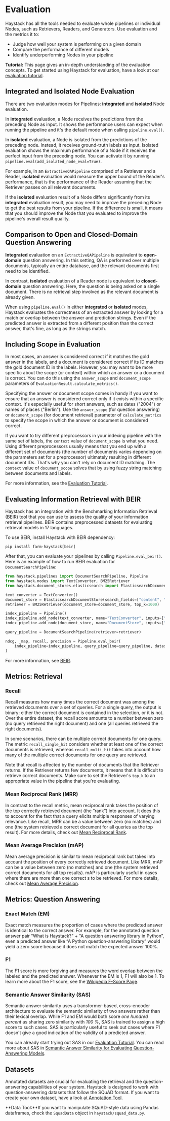 # Evaluation

Haystack has all the tools needed to evaluate whole pipelines or individual Nodes, such as Retrievers, Readers, and Generators. 
Use evaluation and the metrics it to:
- Judge how well your system is performing on a given domain
- Compare the performance of different models
- Identify underperforming Nodes in your pipeline

<div className="max-w-xl bg-yellow-light-theme border-l-8 border-yellow-dark-theme px-6 pt-6 pb-4 my-4 rounded-md dark:bg-yellow-900">

**Tutorial:** This page gives an in-depth understanding of the evaluation concepts.
To get started using Haystack for evaluation, have a look at our [evaluation tutorial](/tutorials/v1.8.0/evaluation).

</div>

## Integrated and Isolated Node Evaluation

There are two evaluation modes for Pipelines: **integrated** and **isolated** Node evaluation.

In **integrated** evaluation, a Node receives the predictions from the preceding Node as input.
It shows the performance users can expect when running the pipeline and it's the default mode when calling `pipeline.eval()`.

In **isolated** evaluation, a Node is isolated from the predictions of the preceding node.
Instead, it receives ground-truth labels as input.
Isolated evaluation shows the maximum performance of a Node if it receives the perfect input from the preceding node.
You can activate it by running `pipeline.eval(add_isolated_node_eval=True)`.

For example, in an `ExtractiveQAPipeline` comprised of a Retriever and a Reader,
**isolated** evaluation would measure the upper bound of the Reader's performance, 
that is the performance of the Reader assuming that the Retriever passes on all relevant documents.

If the **isolated** evaluation result of a Node differs significantly from its **integrated** evaluation result,
you may need to improve the preceding Node to get the best results from your pipeline.
If the difference is small, it means that you should improve the Node that you evaluated to improve the pipeline's overall result quality.

## Comparison to Open and Closed-Domain Question Answering

**Integrated** evaluation on an `ExtractiveQAPipeline` is equivalent to **open-domain** question answering.
In this setting, QA is performed over multiple documents, typically an entire database,
and the relevant documents first need to be identified.

In contrast, **isolated** evaluation of a Reader node is equivalent to **closed-domain** question answering.
Here, the question is being asked on a single document.
There is no retrieval step involved as the relevant document is already given.

When using `pipeline.eval()` in either **integrated** or **isolated** modes,
Haystack evaluates the correctness of an extracted answer by looking for a match or overlap between the answer and prediction strings.
Even if the predicted answer is extracted from a different position than the correct answer, that's fine, as long as the strings match.

## Including Scope in Evaluation

In most cases, an answer is considered correct if it matches the gold answer in the labels, and a document is considered correct if its ID matches the gold document ID in the labels. However, you may want to be more specific about the scope (or context) within which an answer or a document is correct. You can do this using the `answer_scope` and `document_scope` parameters of `EvaluationResult.calculate_metrics()`.

Specifying the answer or document scope comes in handy if you want to ensure that an answer is considered correct only if it exists within a specific context. It's especially useful for short answers, such as dates ("2004") or names of places ("Berlin"). Use the `answer_scope` (for question answering) or `document_scope` (for document retrieval) parameter of `calculate_metrics` to specify the scope in which the answer or document is considered correct. 

If you want to try different preprocessors in your indexing pipeline with the same set of labels, the `context` value of `document_scope` is what you need. Using different preprocessors usually means that you end up with a different set of documents (the number of documents varies depending on the parameters set for a preprocessor) ultimately resulting in different document IDs. That's why you can't rely on document ID matching. The `context` value of `document_scope` solves that by using fuzzy string matching between documents and labels. 

For more information, see the [Evaluation Tutorial](/tutorials/v1.8.0/evaluation).


## Evaluating Information Retrieval with BEIR

Haystack has an integration with the Benchmarking Information Retrieval (BEIR) tool that you can use to assess the quality of your information retrieval pipelines. BEIR contains preprocessed datasets for evaluating retrieval models in 17 languages.

To use BEIR, install Haystack with BEIR dependency:
```
pip install farm-haystack[beir]
```
After that, you can evaluate your pipelines by calling ``Pipeline.eval_beir()``.
Here is an example of how to run BEIR evaluation for `DocumentSearchPipeline`:

```python
from haystack.pipelines import DocumentSearchPipeline, Pipeline
from haystack.nodes import TextConverter, BM25Retriever
from haystack.document_stores.elasticsearch import ElasticsearchDocumentStore

text_converter = TextConverter()
document_store = ElasticsearchDocumentStore(search_fields=["content", "name"], index="scifact_beir")
retriever = BM25Retriever(document_store=document_store, top_k=1000)

index_pipeline = Pipeline()
index_pipeline.add_node(text_converter, name="TextConverter", inputs=["File"])
index_pipeline.add_node(document_store, name="DocumentStore", inputs=["TextConverter"])

query_pipeline = DocumentSearchPipeline(retriever=retriever)

ndcg, _map, recall, precision = Pipeline.eval_beir(
    index_pipeline=index_pipeline, query_pipeline=query_pipeline, dataset="scifact"
)
```

For more information, see [BEIR](https://github.com/beir-cellar/beir).

## Metrics: Retrieval

### Recall

Recall measures how many times the correct document was among the retrieved documents over a set of queries.
For a single query, the output is binary: either the correct document is contained in the selection, or it is not.
Over the entire dataset, the recall score amounts to a number between zero (no query retrieved the right document) and one (all queries retrieved the right documents).

In some scenarios, there can be multiple correct documents for one query. The metric `recall_single_hit` considers whether at least one of the correct documents is retrieved, whereas `recall_multi_hit` takes into account how many of the multiple correct documents for one query are retrieved.

Note that recall is affected by the number of documents that the Retriever returns.
If the Retriever returns few documents, it means that it is difficult to retrieve correct documents.
Make sure to set the Retriever's `top_k` to an appropriate value in the pipeline that you're evaluating.

### Mean Reciprocal Rank (MRR)

In contrast to the recall metric, mean reciprocal rank takes the position of the top correctly retrieved document (the “rank”) into account.
It does this to account for the fact that a query elicits multiple responses of varying relevance.
Like recall, MRR can be a value between zero (no matches) and one (the system retrieved a correct document for all queries as the top result).
For more details, check out [Mean Reciprocal Rank](https://en.wikipedia.org/wiki/Mean_reciprocal_rank).

### Mean Average Precision (mAP)

Mean average precision is similar to mean reciprocal rank but takes into account the position of every correctly retrieved document.
Like MRR, mAP can be a value between zero (no matches) and one (the system retrieved correct documents for all top results).
mAP is particularly useful in cases where there are more than one correct s to be retrieved.
For more details, check out [Mean Average Precision](https://en.wikipedia.org/wiki/Evaluation_measures_(information_retrieval)#Mean_average_precision).


## Metrics: Question Answering

### Exact Match (EM)

Exact match measures the proportion of cases where the predicted answer is identical to the correct answer.
For example, for the annotated question answer pair “What is Haystack?" + "A question answering library in Python”,
even a predicted answer like “A Python question-answering library” would yield a zero score because it does not match the expected answer 100%.

### F1

The F1 score is more forgiving and measures the word overlap between the labeled and the predicted answer.
Whenever the EM is 1, F1 will also be 1.
To learn more about the F1 score, see the [Wikipedia F-Score Page](https://en.wikipedia.org/wiki/F-score).

### Semantic Answer Similarity (SAS)

Semantic answer similarity uses a transformer-based, cross-encoder architecture to evaluate the semantic similarity of two answers rather than their lexical overlap. 
While F1 and EM would both score *one hundred percent* as sharing zero similarity with *100 %*, SAS is trained to assign a high score to such cases.
SAS is particularly useful to seek out cases where F1 doesn't give a good indication of the validity of a predicted answer.

You can already start trying out SAS in our [Evaluation Tutorial](/tutorials/v1.8.0/evaluation). You can read more about SAS in [Semantic Answer Similarity for Evaluating Question-Answering Models](https://arxiv.org/abs/2108.06130).

## Datasets

Annotated datasets are crucial for evaluating the retrieval and the question-answering capabilities of your system.
Haystack is designed to work with question-answering datasets that follow the SQuAD format.
If you want to create your own dataset, have a look at [Annotation Tool](/components/v1.8.0/annotation). 

<div className="max-w-xl bg-yellow-light-theme border-l-8 border-yellow-dark-theme px-6 pt-6 pb-4 my-4 rounded-md dark:bg-yellow-900">

**Data Tool:**If you want to manipulate SQuAD-style data using Pandas dataframes, check the `SquadData` object in `haystack/squad_data.py`.

</div>
